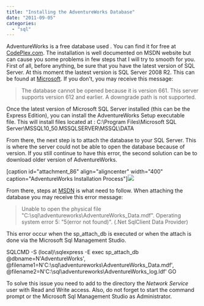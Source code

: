 ```yaml
---
title: "Installing the AdventureWorks Database"
date: "2011-09-05"
categories: 
  - "sql"
---
```


AdventureWorks is a free database used . You can find it for free at [CodePlex.com](http://msftdbprodsamples.codeplex.com/ "AdventureWorks Website"). The installation is well documented on MSDN website but can cause you some problems in few steps that I will try to smooth for you. First of all, before anything, be sure that you have the latest version of SQL Server. At this moment the lastest version is SQL Server 2008 R2. This can be found at [Microsoft](http://www.microsoft.com/sqlserver/en/us/editions/express.aspx "SQL Server Express 2008 R2 Download page"). If you don't, you may receive this message:

> The database cannot be opened because it is version 661. This server supports version 612 and earlier. A downgrade path is not supported.

Once the latest version of Microsoft SQL Server installed (this can be the Express Edition), you can install the AdventureWorks Setup executable file. This will install files located at : C:\\Program Files\\Microsoft SQL Server\\MSSQL10\_50.MSSQLSERVER\\MSSQL\\DATA

From there, the next step is to attach the database to your SQL Server. This is where the server could not be able to open the database because of version. If you still continue to have this error, the second solution can be to download older version of AdventureWorks.

[caption id="attachment\_86" align="aligncenter" width="400" caption="AdventureWorks Installation Process"]![](images/sqlserver2008AdventureWorksDatabaseInstall-400x326.png)

From there, steps at [MSDN](http://msdn.microsoft.com/en-us/library/aa992075(v=vs.80).aspx "MSDN's steps to install AdventureWorks Database") is what need to follow. When attaching the database you may receive this error message:

> Unable to open the physical file "C:\\sql\\adventureworks\\AdventureWorks\_Data.mdf". Operating system error 5: "5(error not found)". (.Net SqlClient Data Provider)

This error occur when the sp\_attach\_db is executed or when the attach is done via the Microsoft Sql Management Studio.

SQLCMD -S (local)\\sqlexpress -E
exec sp\_attach\_db @dbname=N'AdventureWorks', @filename1=N'C:\\sql\\adventureworks\\AdventureWorks\_Data.mdf', @filename2=N'C:\\sql\\adventureworks\\AdventureWorks\_log.ldf'
GO

To solve this issue you need to add to the directory the _Network Service_ user with Read and Write access. Also, do not forget to start the command prompt or the Microsoft Sql Management Studio as Administrator.
